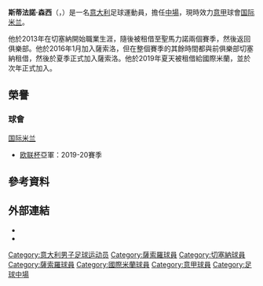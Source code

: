{{noteta
|G1=意甲
|G2=足球
|G3=uefa
|1=zh:斯特法諾;zh-hans:斯特凡诺;zh-hk:史提芬奴;zh-tw:斯蒂法諾;
|2=zh-hans:森西;zh-hk:辛斯;zh-tw:森西;
}}
{{Infobox Football biography
|          playername = 斯蒂法諾·森西<br />''Stefano Sensi''
| image               = Stefano Sensi.jpg
| image_size          = 240
| caption        = 森西在2019年
| fullname            = 
| birth_date          = {{birth date and age|df=yes|1995|8|05}}<ref name=eurosport.com>{{cite web|url=http://it.eurosport.com/calcio/stefano-sensi_prs340236/person.shtml|title=Stefano Sensi|publisher=Eurosport|language=it|accessdate=19 November 2015|archive-date=2019-10-29|archive-url=https://web.archive.org/web/20191029140457/https://it.eurosport.com/calcio/stefano-sensi_prs340236/person.shtml|dead-url=no}}</ref>
| birth_place         = [[意大利|意大利]][[烏比諾|烏比諾]]<ref name=eurosport.com/>
| height              = {{height|m=1.68}}<ref>{{cite news|url=http://www.gazzetta.it/calcio/nuove-forze-calcio/18-11-2015/intervista-stefano-sensi-regista-cesena-xavi-erede-verratti-inter-massimo-drago-cesena-san-marino-130968382953.shtml|title=Parla Sensi, mr 10 milioni: "Xavi l'idolo. Io erede di Verratti? La statura è quella"|trans-title=Sensi, Mr 10 million, says: "Xavi si my idol. Me, Verratti's heir? I'm his height"|publisher=La Gazzetta dello Sport|language=it|author1=Francesco Oddi|date=18 November 2015|accessdate=19 November 2015|archive-date=2020-10-24|archive-url=https://web.archive.org/web/20201024095601/https://www.gazzetta.it/calcio/nuove-forze-calcio/18-11-2015/intervista-stefano-sensi-regista-cesena-xavi-erede-verratti-inter-massimo-drago-cesena-san-marino-130968382953.shtml|dead-url=no}}</ref>
|            position = [[中場|中場]]
|         currentclub = [[国际米兰足球俱乐部|国际米兰]]
|          clubnumber = 12
| youthyears1         = 2001–2007
| youthclubs1         = 烏爾巴尼亞
| youthyears2         = 2007–2010
| youthclubs2         = 里米尼
| youthyears3         = 2010–2013
| youthclubs3         = [[切塞納足球俱樂部|切塞納]]
|years1         = 2013–2016
|clubs1         = [[切塞納足球俱樂部|切塞納]]
|caps1          = 17
|goals1         = 3
|years2         = 2013–2015
|clubs2         = → [[聖馬利諾足球會|聖馬利諾]]（外租）
|caps2          = 59
|goals2         = 10
|years3         = 2016–2020
|clubs3         = [[薩斯索羅足球體育會|薩索羅]]
|caps3          = 61
|goals3         = 5
|years4         = 2016
|clubs4         = → [[切塞納足球俱樂部|切塞納]]（外租）
|caps4          = 14
|goals4         = 1
|years5         = 2019–2020
|clubs5         = → [[國際米蘭足球俱樂部|國際米蘭]]（外租）
|caps5          = 12
|goals5         = 3
|years6         = 2020–
|clubs6         = [[國際米蘭足球俱樂部|國際米蘭]]
|caps6          = 10
|goals6         = 0
|nationalyears1 = 2012
|nationalteam1  = 意大利U17<ref name=figc.it>{{cite web|url=http://www.figc.it/nazionali/DettaglioConvocato?codiceConvocato=3833&squadra=11|title=Nazionale in cifre: Sensi, Stefano|publisher=FIGC|language=it|accessdate=3 December 2015|archive-url=https://web.archive.org/web/20160304202809/http://www.figc.it/nazionali/DettaglioConvocato?codiceConvocato=3833&squadra=11|archive-date=4 March 2016}}</ref>
|nationalcaps1  = 1
|nationalgoals1 = 1
|nationalyears2 = 2015
|nationalteam2  = 意大利U20<ref name=figc.it/>
|nationalcaps2  = 3
|nationalgoals2 = 0
|nationalyears3 = 2018–
|nationalteam3  = [[意大利國家足球隊|意大利]]
|nationalcaps3  = 6
|nationalgoals3 = 2
|club-update    = 2021年1月30日
|ntupdate       = 2020年10月7日
}}
'''斯蒂法諾·森西'''（{{lang-it|Stefano Sensi}}，{{bd|1995年|8月5日|catidx=Sensi, Stefano}}）是一名[[意大利|意大利]]足球運動員，擔任[[中場|中場]]，現時效力[[意甲|意甲]]球會[[国际米兰足球俱乐部|国际米兰]]。

他於2013年在切塞納開始職業生涯，隨後被租借至聖馬力諾兩個賽季，然後返回俱樂部。他於2016年1月加入薩索洛，但在整個賽季的其餘時間都與前俱樂部切塞納租借，然後於夏季正式加入薩索洛。他於2019年夏天被租借給國際米蘭，並於次年正式加入。

== 榮譽 ==
=== 球會 ===
;{{flagicon|ITA}} [[国际米兰足球俱乐部|国际米兰]]
*[[欧足联欧洲联赛|欧联杯]]亞軍：2019-20賽季

== 參考資料 == 
{{reflist}}

== 外部連結 ==
*{{Soccerway}}
*{{BDFutbol}}

{{國際米蘭球員名單}}

{{DEFAULTSORT:Sensi, Stefano}}
[[Category:意大利男子足球运动员|Category:意大利男子足球运动员]]
[[Category:薩索羅球員|Category:薩索羅球員]]
[[Category:切塞納球員|Category:切塞納球員]]
[[Category:薩索羅球員|Category:薩索羅球員]]
[[Category:國際米蘭球員|Category:國際米蘭球員]]
[[Category:意甲球員|Category:意甲球員]]
[[Category:足球中場|Category:足球中場]]